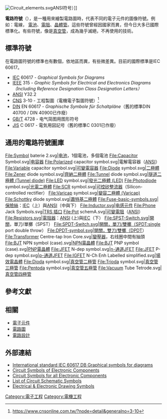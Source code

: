{{NoteTA|G1=Electronics}}
[[File:Circuit_elements.svg|right]]ANSI符号）]]

'''電路符號'''（{{lang-en|electronic symbol}}），是一種用來繪製電路圖時，代表不同的電子元件的圖像符號。例如：電線， [[電池|電池]]、[[電阻|電阻]]、[[晶體管|晶體管]]。這些符號曾經因國家而異，但今日大多已國際標準化。有些符號，像是[[真空管|真空管]]，成為幾乎滅絕，不再使用的技術。

==標準符號==
在電路圖符號的標準也有數個，依地區而異，有些微差異。目前的國際標準是IEC 60617。
* [[国际电工委员会|IEC]] 60617 - ''Graphical Symbols for Diagrams''
* [[电气电子工程师学会|IEEE]] 315 - ''Graphic Symbols for Electrical and Electronics Diagrams（Including Reference Designation Class Designation Letters）''
* [[美國國家標準協會|ANSI]] Y32.2
* [[中華民國國家標準|CNS]] 3-10 - 工程製圖（電機電子製圖符號）<ref>https://www.cnsonline.com.tw/?node=detail&generalno=3-10</ref>
* [[德国标准化学会|DIN]] EN 60617 - ''Graphische Symbole für Schaltpläne''（舊的標準DIN 40700 / DIN 40900已作廢）
* [[中华人民共和国国家标准|GB/T]] 4728 - 电气简图用图形符号
* [[日本工业规格|JIS]] C 0617 - 電気用図記号（舊的標準C 0301已作廢）

==通用的電路符號圖庫==
<gallery>
File:Symbol baterie 2.svg|[[电池|电池]]，1個電池，多個電池
File:Capacitor Symbol.svg|[[电容器|电容器]]
File:Polarized capacitor symbol.svg|電解電容器（[[ANSI|ANSI]]）
File:Variable capacitor symbol.svg|[[可變電容器|可變電容器]]
File:Diode symbol.svg|[[二極體|二極體]]
File:Zener diode symbol.svg|[[齊納二極體|齊納二極體]]
File:Tunnel diode symbol.svg|[[隧道二極體|隧道二極體 (Tunnel diode)]]
File:LED symbol.svg|[[發光二極管|發光二極體 (LED)]]
File:Photodiode symbol.svg|[[光電二極體|光電二極體]]
File:SCR symbol.svg|[[可控硅|可控矽整流器]]（Silicon-controlled rectifier）
File:Varicap symbol.svg|[[變容二極體|變容二極體 (Varicap)]]
File:Schottky diode symbol.svg|[[肖特基二极管|蕭特基二極體]]
File:Fuse-basic-symbols.svg|[[保險絲|保險絲]]：[[IEC|IEC]]（上）與[[ANSI|ANSI]]（中與下）
File:Inductor.svg|[[电感元件|电感元件]]
File:Phone Jack Symbols.svg|[[TRS端子|TRS 插口]]
File:Pot schemA.svg|[[電位器|可變電阻]]（[[ANSI|ANSI]]）
File:Resistors.svg|[[電阻器|電阻器]]：[[ANSI|ANSI]] (上)與[[IEC|IEC]]（下）
File:SPST-Switch.svg|[[開關|開關]]，單刀/單擲（SPST）
File:SPDT-Switch.svg|開關，單刀/雙擲（SPDT:single port double throw）
File:DPDT-symbol.svg|開關，雙刀/雙擲（DPDT）
File:Transformer Centre-tap Iron Core.svg|[[變壓器|變壓器]]，右线圈中間有抽頭
File:BJT NPN symbol (case).svg|[[双极性晶体管|NPN電晶體]]
File:BJT PNP symbol (case).svg|[[双极性晶体管|PNP電晶體]]
File:JFET N-dep symbol.svg|[[结型场效应管|n-通道JFET]]
File:JFET P-dep symbol.svg|[[结型场效应管|p-通道JFET]]
File:IGFET N-Ch Enh Labelled simplified.svg|[[場效電晶體|場效電晶體]]
File:Dioda symbol.svg|[[真空管|真空管]][[二極管|二極管]]
File:Trioda symbol.svg|[[真空管|真空管]][[三極管|三極管]]
File:Pentoda symbol.svg|[[真空管|真空管]][[五極管|五極管]]
File:Vacuum Tube Tetrode.svg|[[真空管|真空管]][[四極管|四極管]] 
</gallery>

==參考文獻==
<div class="references-small">
<references></references>
</div>

==相關==
{{電子學}}
*[[電子元件|電子元件]]
*[[電路圖|電路圖]]
*[[電路設計|電路設計]]

==外部連結==
{{commonscat|Electrical symbols}}
*[https://web.archive.org/web/20070922092138/http://std.iec.ch/iec60617 International standard IEC 60617 DB Graphical symbols for diagrams]
*[http://www.kpsec.freeuk.com/symbol.htm Circuit Symbols of Electronic Components] {{Wayback|url=http://www.kpsec.freeuk.com/symbol.htm |date=20081019225331 }}
*[http://www.talkingelectronics.com/CctSymbols/Circuit_Symbols.html Circuit Symbols for all Electronic Components] {{Wayback|url=http://www.talkingelectronics.com/CctSymbols/Circuit_Symbols.html |date=20171225020517 }}
*[https://web.archive.org/web/20090226122155/http://library.thinkquest.org/10784/circuit_symbols.html List of Circuit Schematic Symbols]
*[https://web.archive.org/web/20150929022846/http://www.rapidtables.com/electric/electrical_symbols.htm Electrical & Electronic Drawing Symbols]

[[Category:電子工程|Category:電子工程]]
[[Category:電機工程|Category:電機工程]]